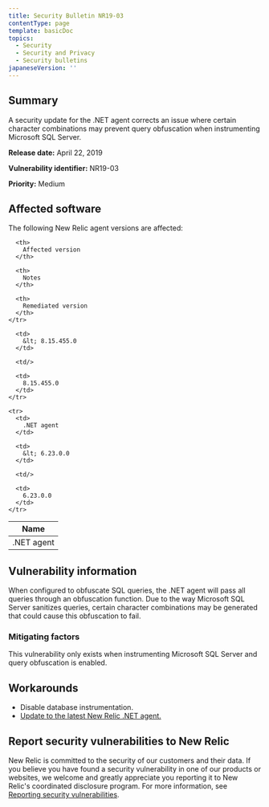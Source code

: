 ```yaml
---
title: Security Bulletin NR19-03
contentType: page
template: basicDoc
topics:
  - Security
  - Security and Privacy
  - Security bulletins
japaneseVersion: ''
---
```


## Summary

A security update for the .NET agent corrects an issue where certain character combinations may prevent query obfuscation when instrumenting Microsoft SQL Server.

**Release date:** April 22, 2019

**Vulnerability identifier:** NR19-03

**Priority:** Medium

## Affected software

The following New Relic agent versions are affected:

<Table>
  <thead>
    <tr>
      <th>
        Name
      </th>

      <th>
        Affected version
      </th>

      <th>
        Notes
      </th>

      <th>
        Remediated version
      </th>
    </tr>
  </thead>

  <tbody>
    <tr>
      <td>
        .NET agent
      </td>

      <td>
        &lt; 8.15.455.0
      </td>

      <td/>

      <td>
        8.15.455.0
      </td>
    </tr>

    <tr>
      <td>
        .NET agent
      </td>

      <td>
        &lt; 6.23.0.0
      </td>

      <td/>

      <td>
        6.23.0.0
      </td>
    </tr>
  </tbody>
</Table>

## Vulnerability information

When configured to obfuscate SQL queries, the .NET agent will pass all queries through an obfuscation function. Due to the way Microsoft SQL Server sanitizes queries, certain character combinations may be generated that could cause this obfuscation to fail.

### Mitigating factors

This vulnerability only exists when instrumenting Microsoft SQL Server and query obfuscation is enabled.

## Workarounds

* Disable database instrumentation.
* [Update to the latest New Relic .NET agent.](https://docs.newrelic.com/docs/agents/net-agent/installation/update-net-agent)

## Report security vulnerabilities to New Relic

New Relic is committed to the security of our customers and their data. If you believe you have found a security vulnerability in one of our products or websites, we welcome and greatly appreciate you reporting it to New Relic's coordinated disclosure program. For more information, see [Reporting security vulnerabilities](/docs/security/new-relic-security/data-privacy/reporting-security-vulnerabilities).
